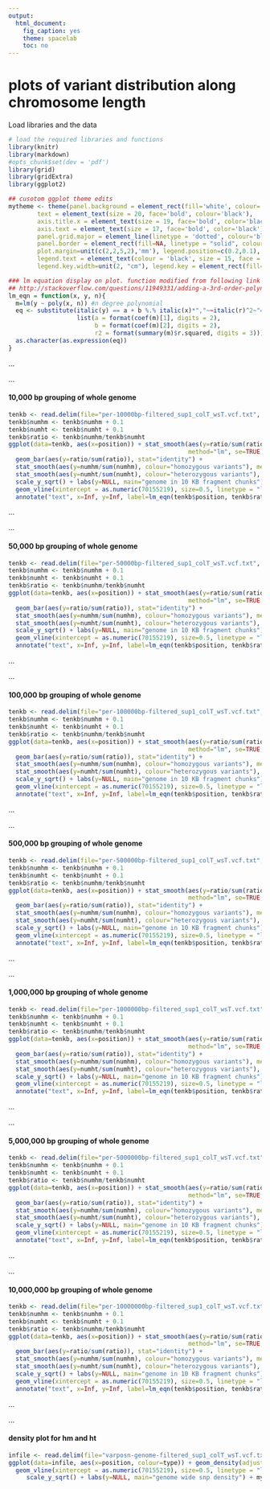```yaml
---
output:
  html_document:
    fig_caption: yes
    theme: spacelab
    toc: no
---
```

# **plots of variant distribution along chromosome length**

Load libraries and the data
```r
# load the required libraries and functions
library(knitr)
library(markdown)
#opts_chunk$set(dev = 'pdf')
library(grid)
library(gridExtra)
library(ggplot2)

## cusotom ggplot theme edits
mytheme <- theme(panel.background = element_rect(fill='white', colour='black'),
        text = element_text(size = 20, face='bold', colour='black'),
        axis.title.x = element_text(size = 19, face='bold', color='black', vjust = -1),
        axis.text = element_text(size = 17, face='bold', color='black'),
        panel.grid.major = element_line(linetype = 'dotted', colour='black'),
        panel.border = element_rect(fill=NA, linetype = "solid", colour='black'),
        plot.margin=unit(c(2,2,5,2),'mm'), legend.position=c(0.2,0.1), legend.title = element_blank(),
        legend.text = element_text(colour = 'black', size = 15, face = 'bold'), legend.box = "horizontal",
        legend.key.width=unit(2, "cm"), legend.key = element_rect(fill='white'))

### lm equation display on plot. function modified from following link
## http://stackoverflow.com/questions/11949331/adding-a-3rd-order-polynomial-and-its-equation-to-a-ggplot-in-r
lm_eqn = function(x, y, n){
  m=lm(y ~ poly(x, n)) #n degree polynomial
  eq <- substitute(italic(y) == a + b %.% italic(x)*","~~italic(r)^2~"="~r2,
                   list(a = format(coef(m)[1], digits = 2),
                        b = format(coef(m)[2], digits = 2),
                        r2 = format(summary(m)$r.squared, digits = 3)))
  as.character(as.expression(eq))
}

```

...     

...  		

#### 10,000 bp grouping of whole genome

```r
tenkb <- read.delim(file="per-10000bp-filtered_sup1_colT_wsT.vcf.txt", header = TRUE)
tenkb$numhm <- tenkb$numhm + 0.1
tenkb$numht <- tenkb$numht + 0.1
tenkb$ratio <- tenkb$numhm/tenkb$numht
ggplot(data=tenkb, aes(x=position)) + stat_smooth(aes(y=ratio/sum(ratio), colour="homozygous to heterozygous ratio"),
                                                  method="lm", se=TRUE, fill=NA, formula=y ~ poly(x, 12, raw=TRUE) ) +
  geom_bar(aes(y=ratio/sum(ratio)), stat="identity") +
  stat_smooth(aes(y=numhm/sum(numhm), colour="homozygous variants"), method="lm", se=FALSE, formula=y ~ poly(x, 12, raw=TRUE) ) +
  stat_smooth(aes(y=numht/sum(numht), colour="heterozygous variants"), method="lm", se=FALSE, formula=y ~ poly(x, 12, raw=TRUE) ) +
  scale_y_sqrt() + labs(y=NULL, main="genome in 10 KB fragment chunks") + mytheme +
  geom_vline(xintercept = as.numeric(70155219), size=0.5, linetype = "longdash") +
  annotate("text", x=Inf, y=Inf, label=lm_eqn(tenkb$position, tenkb$ratio, 12), hjust=1, vjust=1, size=8, family="Times", face="italic", parse=TRUE)


```


...		

...  	


#### 50,000 bp grouping of whole genome

```r
tenkb <- read.delim(file="per-50000bp-filtered_sup1_colT_wsT.vcf.txt", header = TRUE)
tenkb$numhm <- tenkb$numhm + 0.1
tenkb$numht <- tenkb$numht + 0.1
tenkb$ratio <- tenkb$numhm/tenkb$numht
ggplot(data=tenkb, aes(x=position)) + stat_smooth(aes(y=ratio/sum(ratio), colour="homozygous to heterozygous ratio"),
                                                  method="lm", se=TRUE, fill=NA, formula=y ~ poly(x, 12, raw=TRUE) ) +
  geom_bar(aes(y=ratio/sum(ratio)), stat="identity") +
  stat_smooth(aes(y=numhm/sum(numhm), colour="homozygous variants"), method="lm", se=FALSE, formula=y ~ poly(x, 12, raw=TRUE) ) +
  stat_smooth(aes(y=numht/sum(numht), colour="heterozygous variants"), method="lm", se=FALSE, formula=y ~ poly(x, 12, raw=TRUE) ) +
  scale_y_sqrt() + labs(y=NULL, main="genome in 10 KB fragment chunks") + mytheme +
  geom_vline(xintercept = as.numeric(70155219), size=0.5, linetype = "longdash") +
  annotate("text", x=Inf, y=Inf, label=lm_eqn(tenkb$position, tenkb$ratio, 12), hjust=1, vjust=1, size=8, family="Times", face="italic", parse=TRUE)

```


...		

...  	


#### 100,000 bp grouping of whole genome

```r
tenkb <- read.delim(file="per-100000bp-filtered_sup1_colT_wsT.vcf.txt", header = TRUE)
tenkb$numhm <- tenkb$numhm + 0.1
tenkb$numht <- tenkb$numht + 0.1
tenkb$ratio <- tenkb$numhm/tenkb$numht
ggplot(data=tenkb, aes(x=position)) + stat_smooth(aes(y=ratio/sum(ratio), colour="homozygous to heterozygous ratio"),
                                                  method="lm", se=TRUE, fill=NA, formula=y ~ poly(x, 12, raw=TRUE) ) +
  geom_bar(aes(y=ratio/sum(ratio)), stat="identity") +
  stat_smooth(aes(y=numhm/sum(numhm), colour="homozygous variants"), method="lm", se=FALSE, formula=y ~ poly(x, 12, raw=TRUE) ) +
  stat_smooth(aes(y=numht/sum(numht), colour="heterozygous variants"), method="lm", se=FALSE, formula=y ~ poly(x, 12, raw=TRUE) ) +
  scale_y_sqrt() + labs(y=NULL, main="genome in 10 KB fragment chunks") + mytheme +
  geom_vline(xintercept = as.numeric(70155219), size=0.5, linetype = "longdash") +
  annotate("text", x=Inf, y=Inf, label=lm_eqn(tenkb$position, tenkb$ratio, 12), hjust=1, vjust=1, size=8, family="Times", face="italic", parse=TRUE)

```


...		

...  	


#### 500,000 bp grouping of whole genome

```r
tenkb <- read.delim(file="per-500000bp-filtered_sup1_colT_wsT.vcf.txt", header = TRUE)
tenkb$numhm <- tenkb$numhm + 0.1
tenkb$numht <- tenkb$numht + 0.1
tenkb$ratio <- tenkb$numhm/tenkb$numht
ggplot(data=tenkb, aes(x=position)) + stat_smooth(aes(y=ratio/sum(ratio), colour="homozygous to heterozygous ratio"),
                                                  method="lm", se=TRUE, fill=NA, formula=y ~ poly(x, 12, raw=TRUE) ) +
  geom_bar(aes(y=ratio/sum(ratio)), stat="identity") +
  stat_smooth(aes(y=numhm/sum(numhm), colour="homozygous variants"), method="lm", se=FALSE, formula=y ~ poly(x, 12, raw=TRUE) ) +
  stat_smooth(aes(y=numht/sum(numht), colour="heterozygous variants"), method="lm", se=FALSE, formula=y ~ poly(x, 12, raw=TRUE) ) +
  scale_y_sqrt() + labs(y=NULL, main="genome in 10 KB fragment chunks") + mytheme +
  geom_vline(xintercept = as.numeric(70155219), size=0.5, linetype = "longdash") +
  annotate("text", x=Inf, y=Inf, label=lm_eqn(tenkb$position, tenkb$ratio, 12), hjust=1, vjust=1, size=8, family="Times", face="italic", parse=TRUE)

```


...		

...  	


#### 1,000,000 bp grouping of whole genome

```r
tenkb <- read.delim(file="per-1000000bp-filtered_sup1_colT_wsT.vcf.txt", header = TRUE)
tenkb$numhm <- tenkb$numhm + 0.1
tenkb$numht <- tenkb$numht + 0.1
tenkb$ratio <- tenkb$numhm/tenkb$numht
ggplot(data=tenkb, aes(x=position)) + stat_smooth(aes(y=ratio/sum(ratio), colour="homozygous to heterozygous ratio"),
                                                  method="lm", se=TRUE, fill=NA, formula=y ~ poly(x, 12, raw=TRUE) ) +
  geom_bar(aes(y=ratio/sum(ratio)), stat="identity") +
  stat_smooth(aes(y=numhm/sum(numhm), colour="homozygous variants"), method="lm", se=FALSE, formula=y ~ poly(x, 12, raw=TRUE) ) +
  stat_smooth(aes(y=numht/sum(numht), colour="heterozygous variants"), method="lm", se=FALSE, formula=y ~ poly(x, 12, raw=TRUE) ) +
  scale_y_sqrt() + labs(y=NULL, main="genome in 10 KB fragment chunks") + mytheme +
  geom_vline(xintercept = as.numeric(70155219), size=0.5, linetype = "longdash") +
  annotate("text", x=Inf, y=Inf, label=lm_eqn(tenkb$position, tenkb$ratio, 12), hjust=1, vjust=1, size=8, family="Times", face="italic", parse=TRUE)

```


...		

...  	


#### 5,000,000 bp grouping of whole genome

```r
tenkb <- read.delim(file="per-5000000bp-filtered_sup1_colT_wsT.vcf.txt", header = TRUE)
tenkb$numhm <- tenkb$numhm + 0.1
tenkb$numht <- tenkb$numht + 0.1
tenkb$ratio <- tenkb$numhm/tenkb$numht
ggplot(data=tenkb, aes(x=position)) + stat_smooth(aes(y=ratio/sum(ratio), colour="homozygous to heterozygous ratio"),
                                                  method="lm", se=TRUE, fill=NA, formula=y ~ poly(x, 12, raw=TRUE) ) +
  geom_bar(aes(y=ratio/sum(ratio)), stat="identity") +
  stat_smooth(aes(y=numhm/sum(numhm), colour="homozygous variants"), method="lm", se=FALSE, formula=y ~ poly(x, 12, raw=TRUE) ) +
  stat_smooth(aes(y=numht/sum(numht), colour="heterozygous variants"), method="lm", se=FALSE, formula=y ~ poly(x, 12, raw=TRUE) ) +
  scale_y_sqrt() + labs(y=NULL, main="genome in 10 KB fragment chunks") + mytheme +
  geom_vline(xintercept = as.numeric(70155219), size=0.5, linetype = "longdash") +
  annotate("text", x=Inf, y=Inf, label=lm_eqn(tenkb$position, tenkb$ratio, 12), hjust=1, vjust=1, size=8, family="Times", face="italic", parse=TRUE)

```


...		

...  	


#### 10,000,000 bp grouping of whole genome

```r
tenkb <- read.delim(file="per-10000000bp-filtered_sup1_colT_wsT.vcf.txt", header = TRUE)
tenkb$numhm <- tenkb$numhm + 0.1
tenkb$numht <- tenkb$numht + 0.1
tenkb$ratio <- tenkb$numhm/tenkb$numht
ggplot(data=tenkb, aes(x=position)) + stat_smooth(aes(y=ratio/sum(ratio), colour="homozygous to heterozygous ratio"),
                                                  method="lm", se=TRUE, fill=NA, formula=y ~ poly(x, 8, raw=TRUE) ) +
  geom_bar(aes(y=ratio/sum(ratio)), stat="identity") +
  stat_smooth(aes(y=numhm/sum(numhm), colour="homozygous variants"), method="lm", se=FALSE, formula=y ~ poly(x, 8, raw=TRUE) ) +
  stat_smooth(aes(y=numht/sum(numht), colour="heterozygous variants"), method="lm", se=FALSE, formula=y ~ poly(x, 8, raw=TRUE) ) +
  scale_y_sqrt() + labs(y=NULL, main="genome in 10 KB fragment chunks") + mytheme +
  geom_vline(xintercept = as.numeric(70155219), size=0.5, linetype = "longdash") +
  annotate("text", x=Inf, y=Inf, label=lm_eqn(tenkb$position, tenkb$ratio, 8), hjust=1, vjust=1, size=8, family="Times", face="italic", parse=TRUE)

```


...		

...  	


#### density plot for hm and ht

```r
infile <- read.delim(file="varposn-genome-filtered_sup1_colT_wsT.vcf.txt", header = TRUE)
ggplot(data=infile, aes(x=position, colour=type)) + geom_density(adjust=1/10) +
  geom_vline(xintercept = as.numeric(70155219), size=0.5, linetype = "longdash") +
     scale_y_sqrt() + labs(y=NULL, main="genome wide snp density") + mytheme + theme(legend.position=c(0.9,0.9))

```



